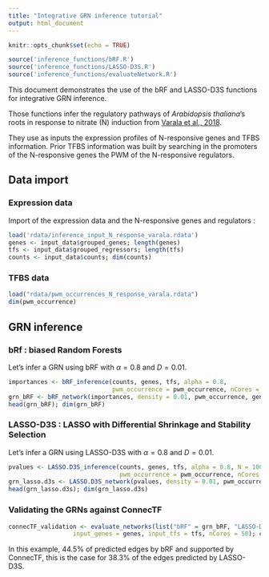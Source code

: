 ```yaml
---
title: "Integrative GRN inference tutorial"
output: html_document
---
```


```r
knitr::opts_chunk$set(echo = TRUE)

source('inference_functions/bRF.R')
source('inference_functions/LASSO-D3S.R')
source('inference_functions/evaluateNetwork.R')
```

This document demonstrates the use of the bRF and LASSO-D3S functions for integrative GRN inference.

Those functions infer the regulatory pathways of *Arabidopsis thaliana*'s roots in response to nitrate (N) induction from [Varala et al., 2018](https://www.ncbi.nlm.nih.gov/geo/query/acc.cgi?acc=GSE97500).

They use as inputs the expression profiles of N-responsive genes and TFBS information. 
Prior TFBS information was built by searching in the promoters of the N-responsive genes the PWM of the N-responsive regulators. 

## Data import

### Expression data

Import of the expression data and the N-responsive genes and regulators :

```r
load('rdata/inference_input_N_response_varala.rdata')
genes <- input_data$grouped_genes; length(genes)
tfs <- input_data$grouped_regressors; length(tfs)
counts <- input_data$counts; dim(counts)
```

### TFBS data


```r
load("rdata/pwm_occurrences_N_response_varala.rdata")
dim(pwm_occurrence)
```

## GRN inference


### bRf : biased Random Forests

Let's infer a GRN using bRF with $\alpha=0.8$ and $D = 0.01$.

```r
importances <- bRF_inference(counts, genes, tfs, alpha = 0.8, 
                             pwm_occurrence = pwm_occurrence, nCores = 40)
grn_bRF <- bRF_network(importances, density = 0.01, pwm_occurrence, genes, tfs)
head(grn_bRF); dim(grn_bRF)
```


### LASSO-D3S : LASSO with Differential Shrinkage and Stability Selection

Let's infer a GRN using LASSO-D3S with $\alpha=0.8$ and $D = 0.01$.

```r
pvalues <- LASSO.D3S_inference(counts, genes, tfs, alpha = 0.8, N = 100,
                               pwm_occurrence = pwm_occurrence, nCores = 50)
grn_lasso.d3s <- LASSO.D3S_network(pvalues, density = 0.01, pwm_occurrence, genes, tfs)
head(grn_lasso.d3s); dim(grn_lasso.d3s)
```


### Validating the GRNs against ConnecTF

```r
connecTF_validation <- evaluate_networks(list("bRF" = grn_bRF, "LASSO-D3S" = grn_lasso.d3s), 
                  input_genes = genes, input_tfs = tfs, nCores = 50); connecTF_validation
```

In this example, 44.5% of predicted edges by bRF and supported by ConnecTF, this is the case for 38.3% of the edges predicted by LASSO-D3S.

